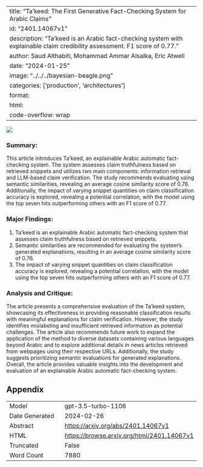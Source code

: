 
---
title: "Ta'keed: The First Generative Fact-Checking System for Arabic Claims"
id: "2401.14067v1"
description: "Ta'keed is an Arabic fact-checking system with explainable claim credibility assessment. F1 score of 0.77."
author: Saud Althabiti, Mohammad Ammar Alsalka, Eric Atwell
date: "2024-01-25"
image: "../../../bayesian-beagle.png"
categories: ['production', 'architectures']
format:
  html:
    code-overflow: wrap
---

![](../../../bayesian-beagle.png)

### **Summary:**
This article introduces Ta’keed, an explainable Arabic automatic fact-checking system. The system assesses claim truthfulness based on retrieved snippets and utilizes two main components: information retrieval and LLM-based claim verification. The study recommends evaluating using semantic similarities, revealing an average cosine similarity score of 0.76. Additionally, the impact of varying snippet quantities on claim classification accuracy is explored, revealing a potential correlation, with the model using the top seven hits outperforming others with an F1 score of 0.77.

### **Major Findings:**
1. Ta’keed is an explainable Arabic automatic fact-checking system that assesses claim truthfulness based on retrieved snippets.
2. Semantic similarities are recommended for evaluating the system's generated explanations, resulting in an average cosine similarity score of 0.76.
3. The impact of varying snippet quantities on claim classification accuracy is explored, revealing a potential correlation, with the model using the top seven hits outperforming others with an F1 score of 0.77.

### **Analysis and Critique:**
The article presents a comprehensive evaluation of the Ta’keed system, showcasing its effectiveness in providing reasonable classification results with meaningful explanations for claim verification. However, the study identifies mislabeling and insufficient retrieved information as potential challenges. The article also recommends future work to expand the application of the method to diverse datasets containing various languages beyond Arabic and to explore additional details in news articles retrieved from webpages using their respective URLs. Additionally, the study suggests prioritizing semantic evaluations for generated explanations. Overall, the article provides valuable insights into the development and evaluation of an explainable Arabic automatic fact-checking system.

## Appendix

|          |          |
|----------|----------|
| Model     | gpt-3.5-turbo-1106       |
| Date Generated     | 2024-02-26       |
| Abstract | [https://arxiv.org/abs/2401.14067v1](https://arxiv.org/abs/2401.14067v1)        |
| HTML     | [https://browse.arxiv.org/html/2401.14067v1](https://browse.arxiv.org/html/2401.14067v1)       |
| Truncated       | False       |
| Word Count       | 7880       |